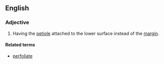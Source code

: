
== English ==

===Adjective===
{{en-adj}}
#{{botany|of leaves}} Having the [[petiole]] attached to the lower surface instead of the [[margin]].

====Related terms====
*[[perfoliate]]